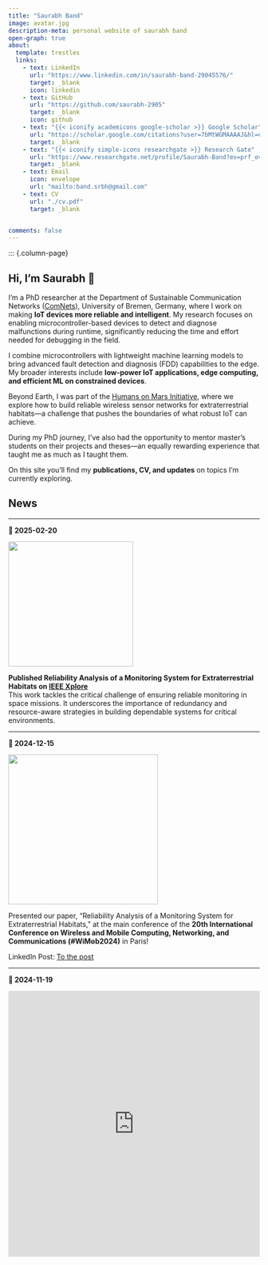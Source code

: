 ```yaml
---
title: "Saurabh Band"
image: avatar.jpg
description-meta: personal website of saurabh band
open-graph: true
about:
  template: trestles
  links:
    - text: LinkedIn
      url: "https://www.linkedin.com/in/saurabh-band-29045576/"
      target: _blank
      icon: linkedin
    - text: GitHub
      url: "https://github.com/saurabh-2905"
      target: _blank
      icon: github
    - text: "{{< iconify academicons google-scholar >}} Google Scholar"
      url: "https://scholar.google.com/citations?user=7bMtWGMAAAAJ&hl=en"
      target: _blank
    - text: "{{< iconify simple-icons researchgate >}} Research Gate"
      url: "https://www.researchgate.net/profile/Saurabh-Band?ev=prf_overview"
      target: _blank
    - text: Email
      icon: envelope
      url: "mailto:band.srbh@gmail.com"
    - text: CV
      url: "./cv.pdf"
      target: _blank


comments: false
---
```



::: {.column-page}

<!-- ## Bio  -->

## Hi, I’m Saurabh 👋

I’m a PhD researcher at the Department of Sustainable Communication Networks (<a href="https://www.uni-bremen.de/comnets" target="_blank">ComNets</a>), University of Bremen, Germany, where I work on making **IoT devices more reliable and intelligent**. My research focuses on enabling microcontroller-based devices to detect and diagnose malfunctions during runtime, significantly reducing the time and effort needed for debugging in the field.  

I combine microcontrollers with lightweight machine learning models to bring advanced fault detection and diagnosis (FDD) capabilities to the edge. My broader interests include **low-power IoT applications, edge computing, and efficient ML on constrained devices**.  

Beyond Earth, I was part of the [Humans on Mars Initiative](https://www.uni-bremen.de/humans-on-mars-initiative), where we explore how to build reliable wireless sensor networks for extraterrestrial habitats—a challenge that pushes the boundaries of what robust IoT can achieve.  

During my PhD journey, I’ve also had the opportunity to mentor master’s students on their projects and theses—an equally rewarding experience that taught me as much as I taught them.  

On this site you’ll find my **publications, CV, and updates** on topics I’m currently exploring.  

<!-- I’m a Research Assistant at department of Sustainable Communication Networks (ComNets), at Univesity of Bremen, Germany, My work focuses on making **microcontroller-based IoT devices more reliable and power-efficient**. Much of my recent work focuses on bringing **machine learning for anomaly detection and fault diagnosis (FDD)** onto resource-constrained **wireless sensor nodes**, while carefully measuring the **overhead in CPU, memory, and energy use** that these techniques introduce.  

In prior projects, I’ve explored a range of directions: developing **runtime anomaly detection (VarLogger)** for sensor nodes, studying the **reliability of monitoring systems for extraterrestrial habitats**, and experimenting with **low-power wireless protocols such as LoRa**. I enjoy combining **measurement-driven evaluation** with **practical embedded prototyping** (often in MicroPython), to keep research both rigorous and implementable.  

By training I’m an embedded systems engineer; professionally, I’ve worked across **sensor systems, wireless networking, anomaly detection, and machine learning applications**.

On this site you’ll find my **publications, projects, CV, and updates** on topics I’m currently exploring.   -->



## News
___

**📅 2025-02-20**     

![](imgs/wimob_paper_publish.png){height=250 align=left}


**Published Reliability Analysis of a Monitoring System for Extraterrestrial Habitats on [IEEE Xplore](https://ieeexplore.ieee.org/document/XXXXXXX)**  
This work tackles the critical challenge of ensuring reliable monitoring in space missions. It underscores the importance of redundancy and resource-aware strategies in building dependable systems for critical environments.

___

**📅 2024-12-15**     

![](imgs/wimob_paper.jpeg){height=300 align=left}

Presented our paper, "Reliability Analysis of a Monitoring System for Extraterrestrial Habitats," at the main conference of the **20th International Conference on Wireless and Mobile Computing, Networking, and Communications (#WiMob2024)** in Paris!
 
LinkedIn Post: [To the post](https://www.linkedin.com/posts/saurabh-band-29045576_wimob2024-wimob2024-wimob2024-activity-7255522888198320129-T_bi?utm_source=share&utm_medium=member_desktop&rcm=ACoAABAViEwB0P3gubOi6HDULUCRIZ30IOXBOqU) 

___

**📅 2024-11-19**  

<iframe src="https://www.linkedin.com/embed/feed/update/urn:li:share:7264322217054728196?collapsed=1" height="532" width="504" frameborder="0" allowfullscreen="" title="Embedded post"></iframe>






